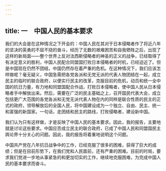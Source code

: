 ```yaml
---
---
---
```

title: 一　中国人民的基本要求
---




我们的大会是在这种情况之下开会的：中国人民在其对于日本侵略者作了将近八年的坚决的英勇的不屈不挠的奋斗，经历了无数的艰难困苦和自我牺牲之后，出现了这样的新局面——整个世界上反对法西斯侵略者的神圣的正义的战争，已经取得了有决定意义的胜利，中国人民配合同盟国打败日本侵略者的时机，已经迫近了。但是中国现在仍然不团结，中国仍然存在着严重的危机。在这种情况下，我们应该怎样做呢？毫无疑义，中国急需把各党各派和无党无派的代表人物团结在一起，成立民主的临时的联合政府，以便实行民主的改革，克服目前的危机，动员和统一全中国的抗日力量，有力地和同盟国配合作战，打败日本侵略者，使中国人民从日本侵略者手中解放出来。然后，需要在广泛的民主基础之上，召开国民代表大会，成立包括更广大范围的各党各派和无党无派代表人物在内的同样是联合性质的民主的正式的政府，领导解放后的全国人民，将中国建设成为一个独立、自由、民主、统一和富强的新国家。一句话，走团结和民主的路线，打败侵略者，建设新中国。

我们认为只有这样做，才是反映了中国人民的基本要求。因此，我的报告，主要地就是讨论这些要求。中国应否成立民主的联合政府，已成了中国人民和同盟国民主舆论界十分关心的问题。因此，我的报告将着重地说明这个问题。

中国共产党在八年抗日战争中的工作，已经克服了很多的困难，获得了巨大的成绩；但是在目前形势下，在我们党和人民面前，还有严重的困难。目前的时局，要求我们党进一步地从事紧急的和更加切实的工作，继续地克服困难，为完成中国人民的基本要求而奋斗。